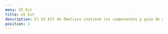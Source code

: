 ```yaml
---
menu: UI Kit
title: UI kit
description: El UI KIT de Obelisco contiene los componentes y guía de estilos para implementar en tu proyecto.
position: 1
---
```


<Row>
  <Col items={2}>
    <SimpleCard
      title="UI kit"
      description="Diseñá con nuestra librería de componentes en Adobe XD."
      href="/herramientas_y_recursos/UI_Kit_estandares.xd"
    />
  </Col>
  <Col items={2}>
    <SimpleCard
      title="Enlace para devs"
      description="Nuestra manera de compartir, organizar y colaborar pensando en los desarrolladores."
      href="https://xd.adobe.com/view/c5e691f2-0643-4e9e-a769-f2252af77984-90b5/"
    />
  </Col>
</Row>

